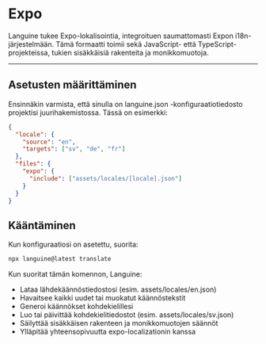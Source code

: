 # Expo

Languine tukee Expo-lokalisointia, integroituen saumattomasti Expon i18n-järjestelmään. Tämä formaatti toimii sekä JavaScript- että TypeScript-projekteissa, tukien sisäkkäisiä rakenteita ja monikkomuotoja.

---

## Asetusten määrittäminen

Ensinnäkin varmista, että sinulla on languine.json -konfiguraatiotiedosto projektisi juurihakemistossa. Tässä on esimerkki:

```json
{
  "locale": {
    "source": "en",
    "targets": ["sv", "de", "fr"]
  },
  "files": {
    "expo": {
      "include": ["assets/locales/[locale].json"]
    }
  }
}
```

## Kääntäminen

Kun konfiguraatiosi on asetettu, suorita:

```bash
npx languine@latest translate
```

Kun suoritat tämän komennon, Languine:

- Lataa lähdekäännöstiedostosi (esim. assets/locales/en.json)
- Havaitsee kaikki uudet tai muokatut käännöstekstit
- Generoi käännökset kohdekielillesi
- Luo tai päivittää kohdekielitiedostot (esim. assets/locales/sv.json)
- Säilyttää sisäkkäisen rakenteen ja monikkomuotojen säännöt
- Ylläpitää yhteensopivuutta expo-localizationin kanssa
